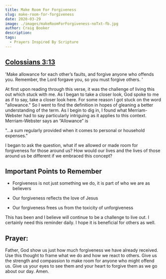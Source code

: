 ```yaml
---
title: Make Room For Forgiveness
slug: make-room-for-forgiveness
date: 2020-03-29
image: ./images/makeRoomForForgiveness-noTxt-fb.jpg
author: Craig Booker
description:
tags:
  - Prayers Inspired By Scripture
---
```


## [Colossians 3:13](https://my.bible.com/bible/116/COL.3.13)

'Make allowance for each other’s faults, and forgive anyone who offends you. Remember, the Lord forgave you, so you must forgive others. '

At first upon reading through this verse, it was the challenge of living this out which stuck with me. As I began to take a closer look, God spoke to me as if to say, take a closer look here. For some reason I got stuck on the word "allowance." So I went to find the definition in hopes of gleaning a better understanding of the term. As I begin to dig in, I found what Merriam-Webster had to say particularly intriguing as it applies to this context. Merriam-Webster says an “Allowance” is

"...a sum regularly provided when it comes to personal or household expenses."

I began to ask the question, what if we allowed or made room for forgiveness for those around us? How would our lives and the lives of those around us be different if we embraced this concept?

## Important Points to Remember

- Forgiveness is not just something we do, it is part of who we are as believers

- Our forgiveness reflects the love of Jesus

- Our forgiveness frees us from the toxicity of unforgiveness

This has been and I believe will continue to be a challenge to live out. I certainly need this reminder daily. I hope it is beneficial for others as well.

## Prayer:

Father, God show us just how much forgiveness we have already received. Use this thought to frame what we do and how we react to others. Give us the strength and compassion to make room for anyone who might offend us. Give us your eyes to see them and your heart to forgive them as we go about our day. Amen.
